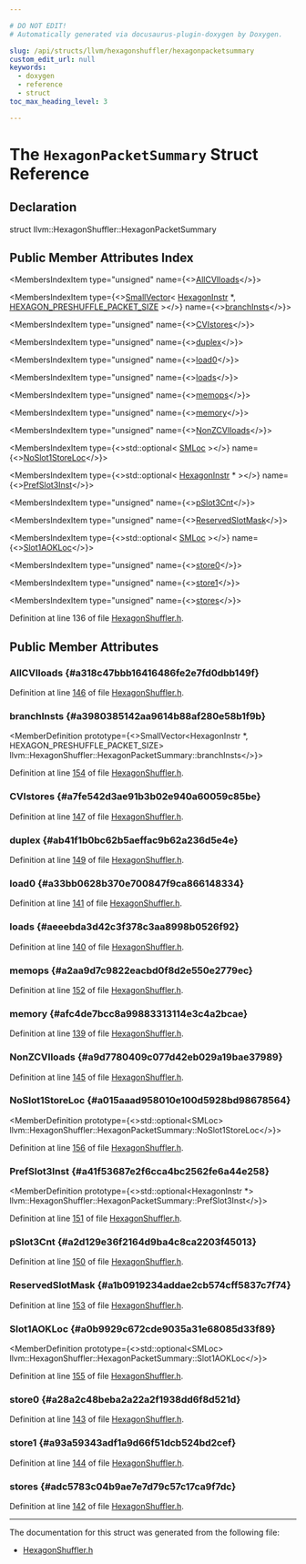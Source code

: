 ```yaml
---

# DO NOT EDIT!
# Automatically generated via docusaurus-plugin-doxygen by Doxygen.

slug: /api/structs/llvm/hexagonshuffler/hexagonpacketsummary
custom_edit_url: null
keywords:
  - doxygen
  - reference
  - struct
toc_max_heading_level: 3

---
```





# The `HexagonPacketSummary` Struct Reference

<DoxygenPage pluginConfig={pluginConfig}>



## Declaration

<CodeBlock>struct llvm::HexagonShuffler::HexagonPacketSummary</CodeBlock>

## Public Member Attributes Index

<MembersIndex>

<MembersIndexItem
  type="unsigned"
  name={<><a href="#a318c47bbb16416486fe2e7fd0dbb149f">AllCVIloads</a></>}>
</MembersIndexItem>

<MembersIndexItem
  type={<><a href="/docs/api/classes/llvm/smallvector">SmallVector</a>&lt; <a href="/docs/api/classes/llvm/hexagoninstr">HexagonInstr</a> &#42;, <a href="/docs/api/files/lib/lib/target/lib/target/hexagon/lib/target/hexagon/mctargetdesc/hexagonmctargetdesc-h/#ac4997a2808cebb7b14e08a5429558dc1">HEXAGON&#95;PRESHUFFLE&#95;PACKET&#95;SIZE</a> &gt;</>}
  name={<><a href="#a3980385142aa9614b88af280e58b1f9b">branchInsts</a></>}>
</MembersIndexItem>

<MembersIndexItem
  type="unsigned"
  name={<><a href="#a7fe542d3ae91b3b02e940a60059c85be">CVIstores</a></>}>
</MembersIndexItem>

<MembersIndexItem
  type="unsigned"
  name={<><a href="#ab41f1b0bc62b5aeffac9b62a236d5e4e">duplex</a></>}>
</MembersIndexItem>

<MembersIndexItem
  type="unsigned"
  name={<><a href="#a33bb0628b370e700847f9ca866148334">load0</a></>}>
</MembersIndexItem>

<MembersIndexItem
  type="unsigned"
  name={<><a href="#aeeebda3d42c3f378c3aa8998b0526f92">loads</a></>}>
</MembersIndexItem>

<MembersIndexItem
  type="unsigned"
  name={<><a href="#a2aa9d7c9822eacbd0f8d2e550e2779ec">memops</a></>}>
</MembersIndexItem>

<MembersIndexItem
  type="unsigned"
  name={<><a href="#afc4de7bcc8a99883313114e3c4a2bcae">memory</a></>}>
</MembersIndexItem>

<MembersIndexItem
  type="unsigned"
  name={<><a href="#a9d7780409c077d42eb029a19bae37989">NonZCVIloads</a></>}>
</MembersIndexItem>

<MembersIndexItem
  type={<>std::optional&lt; <a href="/docs/api/classes/llvm/smloc">SMLoc</a> &gt;</>}
  name={<><a href="#a015aaad958010e100d5928bd98678564">NoSlot1StoreLoc</a></>}>
</MembersIndexItem>

<MembersIndexItem
  type={<>std::optional&lt; <a href="/docs/api/classes/llvm/hexagoninstr">HexagonInstr</a> &#42; &gt;</>}
  name={<><a href="#a41f53687e2f6cca4bc2562fe6a44e258">PrefSlot3Inst</a></>}>
</MembersIndexItem>

<MembersIndexItem
  type="unsigned"
  name={<><a href="#a2d129e36f2164d9ba4c8ca2203f45013">pSlot3Cnt</a></>}>
</MembersIndexItem>

<MembersIndexItem
  type="unsigned"
  name={<><a href="#a1b0919234addae2cb574cff5837c7f74">ReservedSlotMask</a></>}>
</MembersIndexItem>

<MembersIndexItem
  type={<>std::optional&lt; <a href="/docs/api/classes/llvm/smloc">SMLoc</a> &gt;</>}
  name={<><a href="#a0b9929c672cde9035a31e68085d33f89">Slot1AOKLoc</a></>}>
</MembersIndexItem>

<MembersIndexItem
  type="unsigned"
  name={<><a href="#a28a2c48beba2a22a2f1938dd6f8d521d">store0</a></>}>
</MembersIndexItem>

<MembersIndexItem
  type="unsigned"
  name={<><a href="#a93a59343adf1a9d66f51dcb524bd2cef">store1</a></>}>
</MembersIndexItem>

<MembersIndexItem
  type="unsigned"
  name={<><a href="#adc5783c04b9ae7e7d79c57c17ca9f7dc">stores</a></>}>
</MembersIndexItem>

</MembersIndex>


Definition at line 136 of file <a href="/docs/api/files/lib/lib/target/lib/target/hexagon/lib/target/hexagon/mctargetdesc/hexagonshuffler-h">HexagonShuffler.h</a>.

<SectionDefinition>

## Public Member Attributes

### AllCVIloads {#a318c47bbb16416486fe2e7fd0dbb149f}

<MemberDefinition
  prototype="unsigned llvm::HexagonShuffler::HexagonPacketSummary::AllCVIloads">

Definition at line <a href="/docs/api/files/lib/lib/target/lib/target/hexagon/lib/target/hexagon/mctargetdesc/hexagonshuffler-h/#l00146">146</a> of file <a href="/docs/api/files/lib/lib/target/lib/target/hexagon/lib/target/hexagon/mctargetdesc/hexagonshuffler-h">HexagonShuffler.h</a>.
</MemberDefinition>

### branchInsts {#a3980385142aa9614b88af280e58b1f9b}

<MemberDefinition
  prototype={<>SmallVector&lt;HexagonInstr &#42;, HEXAGON&#95;PRESHUFFLE&#95;PACKET&#95;SIZE&gt; llvm::HexagonShuffler::HexagonPacketSummary::branchInsts</>}>

Definition at line <a href="/docs/api/files/lib/lib/target/lib/target/hexagon/lib/target/hexagon/mctargetdesc/hexagonshuffler-h/#l00154">154</a> of file <a href="/docs/api/files/lib/lib/target/lib/target/hexagon/lib/target/hexagon/mctargetdesc/hexagonshuffler-h">HexagonShuffler.h</a>.
</MemberDefinition>

### CVIstores {#a7fe542d3ae91b3b02e940a60059c85be}

<MemberDefinition
  prototype="unsigned llvm::HexagonShuffler::HexagonPacketSummary::CVIstores">

Definition at line <a href="/docs/api/files/lib/lib/target/lib/target/hexagon/lib/target/hexagon/mctargetdesc/hexagonshuffler-h/#l00147">147</a> of file <a href="/docs/api/files/lib/lib/target/lib/target/hexagon/lib/target/hexagon/mctargetdesc/hexagonshuffler-h">HexagonShuffler.h</a>.
</MemberDefinition>

### duplex {#ab41f1b0bc62b5aeffac9b62a236d5e4e}

<MemberDefinition
  prototype="unsigned llvm::HexagonShuffler::HexagonPacketSummary::duplex">

Definition at line <a href="/docs/api/files/lib/lib/target/lib/target/hexagon/lib/target/hexagon/mctargetdesc/hexagonshuffler-h/#l00149">149</a> of file <a href="/docs/api/files/lib/lib/target/lib/target/hexagon/lib/target/hexagon/mctargetdesc/hexagonshuffler-h">HexagonShuffler.h</a>.
</MemberDefinition>

### load0 {#a33bb0628b370e700847f9ca866148334}

<MemberDefinition
  prototype="unsigned llvm::HexagonShuffler::HexagonPacketSummary::load0">

Definition at line <a href="/docs/api/files/lib/lib/target/lib/target/hexagon/lib/target/hexagon/mctargetdesc/hexagonshuffler-h/#l00141">141</a> of file <a href="/docs/api/files/lib/lib/target/lib/target/hexagon/lib/target/hexagon/mctargetdesc/hexagonshuffler-h">HexagonShuffler.h</a>.
</MemberDefinition>

### loads {#aeeebda3d42c3f378c3aa8998b0526f92}

<MemberDefinition
  prototype="unsigned llvm::HexagonShuffler::HexagonPacketSummary::loads">

Definition at line <a href="/docs/api/files/lib/lib/target/lib/target/hexagon/lib/target/hexagon/mctargetdesc/hexagonshuffler-h/#l00140">140</a> of file <a href="/docs/api/files/lib/lib/target/lib/target/hexagon/lib/target/hexagon/mctargetdesc/hexagonshuffler-h">HexagonShuffler.h</a>.
</MemberDefinition>

### memops {#a2aa9d7c9822eacbd0f8d2e550e2779ec}

<MemberDefinition
  prototype="unsigned llvm::HexagonShuffler::HexagonPacketSummary::memops">

Definition at line <a href="/docs/api/files/lib/lib/target/lib/target/hexagon/lib/target/hexagon/mctargetdesc/hexagonshuffler-h/#l00152">152</a> of file <a href="/docs/api/files/lib/lib/target/lib/target/hexagon/lib/target/hexagon/mctargetdesc/hexagonshuffler-h">HexagonShuffler.h</a>.
</MemberDefinition>

### memory {#afc4de7bcc8a99883313114e3c4a2bcae}

<MemberDefinition
  prototype="unsigned llvm::HexagonShuffler::HexagonPacketSummary::memory">

Definition at line <a href="/docs/api/files/lib/lib/target/lib/target/hexagon/lib/target/hexagon/mctargetdesc/hexagonshuffler-h/#l00139">139</a> of file <a href="/docs/api/files/lib/lib/target/lib/target/hexagon/lib/target/hexagon/mctargetdesc/hexagonshuffler-h">HexagonShuffler.h</a>.
</MemberDefinition>

### NonZCVIloads {#a9d7780409c077d42eb029a19bae37989}

<MemberDefinition
  prototype="unsigned llvm::HexagonShuffler::HexagonPacketSummary::NonZCVIloads">

Definition at line <a href="/docs/api/files/lib/lib/target/lib/target/hexagon/lib/target/hexagon/mctargetdesc/hexagonshuffler-h/#l00145">145</a> of file <a href="/docs/api/files/lib/lib/target/lib/target/hexagon/lib/target/hexagon/mctargetdesc/hexagonshuffler-h">HexagonShuffler.h</a>.
</MemberDefinition>

### NoSlot1StoreLoc {#a015aaad958010e100d5928bd98678564}

<MemberDefinition
  prototype={<>std::optional&lt;SMLoc&gt; llvm::HexagonShuffler::HexagonPacketSummary::NoSlot1StoreLoc</>}>

Definition at line <a href="/docs/api/files/lib/lib/target/lib/target/hexagon/lib/target/hexagon/mctargetdesc/hexagonshuffler-h/#l00156">156</a> of file <a href="/docs/api/files/lib/lib/target/lib/target/hexagon/lib/target/hexagon/mctargetdesc/hexagonshuffler-h">HexagonShuffler.h</a>.
</MemberDefinition>

### PrefSlot3Inst {#a41f53687e2f6cca4bc2562fe6a44e258}

<MemberDefinition
  prototype={<>std::optional&lt;HexagonInstr &#42;&gt; llvm::HexagonShuffler::HexagonPacketSummary::PrefSlot3Inst</>}>

Definition at line <a href="/docs/api/files/lib/lib/target/lib/target/hexagon/lib/target/hexagon/mctargetdesc/hexagonshuffler-h/#l00151">151</a> of file <a href="/docs/api/files/lib/lib/target/lib/target/hexagon/lib/target/hexagon/mctargetdesc/hexagonshuffler-h">HexagonShuffler.h</a>.
</MemberDefinition>

### pSlot3Cnt {#a2d129e36f2164d9ba4c8ca2203f45013}

<MemberDefinition
  prototype="unsigned llvm::HexagonShuffler::HexagonPacketSummary::pSlot3Cnt">

Definition at line <a href="/docs/api/files/lib/lib/target/lib/target/hexagon/lib/target/hexagon/mctargetdesc/hexagonshuffler-h/#l00150">150</a> of file <a href="/docs/api/files/lib/lib/target/lib/target/hexagon/lib/target/hexagon/mctargetdesc/hexagonshuffler-h">HexagonShuffler.h</a>.
</MemberDefinition>

### ReservedSlotMask {#a1b0919234addae2cb574cff5837c7f74}

<MemberDefinition
  prototype="unsigned llvm::HexagonShuffler::HexagonPacketSummary::ReservedSlotMask">

Definition at line <a href="/docs/api/files/lib/lib/target/lib/target/hexagon/lib/target/hexagon/mctargetdesc/hexagonshuffler-h/#l00153">153</a> of file <a href="/docs/api/files/lib/lib/target/lib/target/hexagon/lib/target/hexagon/mctargetdesc/hexagonshuffler-h">HexagonShuffler.h</a>.
</MemberDefinition>

### Slot1AOKLoc {#a0b9929c672cde9035a31e68085d33f89}

<MemberDefinition
  prototype={<>std::optional&lt;SMLoc&gt; llvm::HexagonShuffler::HexagonPacketSummary::Slot1AOKLoc</>}>

Definition at line <a href="/docs/api/files/lib/lib/target/lib/target/hexagon/lib/target/hexagon/mctargetdesc/hexagonshuffler-h/#l00155">155</a> of file <a href="/docs/api/files/lib/lib/target/lib/target/hexagon/lib/target/hexagon/mctargetdesc/hexagonshuffler-h">HexagonShuffler.h</a>.
</MemberDefinition>

### store0 {#a28a2c48beba2a22a2f1938dd6f8d521d}

<MemberDefinition
  prototype="unsigned llvm::HexagonShuffler::HexagonPacketSummary::store0">

Definition at line <a href="/docs/api/files/lib/lib/target/lib/target/hexagon/lib/target/hexagon/mctargetdesc/hexagonshuffler-h/#l00143">143</a> of file <a href="/docs/api/files/lib/lib/target/lib/target/hexagon/lib/target/hexagon/mctargetdesc/hexagonshuffler-h">HexagonShuffler.h</a>.
</MemberDefinition>

### store1 {#a93a59343adf1a9d66f51dcb524bd2cef}

<MemberDefinition
  prototype="unsigned llvm::HexagonShuffler::HexagonPacketSummary::store1">

Definition at line <a href="/docs/api/files/lib/lib/target/lib/target/hexagon/lib/target/hexagon/mctargetdesc/hexagonshuffler-h/#l00144">144</a> of file <a href="/docs/api/files/lib/lib/target/lib/target/hexagon/lib/target/hexagon/mctargetdesc/hexagonshuffler-h">HexagonShuffler.h</a>.
</MemberDefinition>

### stores {#adc5783c04b9ae7e7d79c57c17ca9f7dc}

<MemberDefinition
  prototype="unsigned llvm::HexagonShuffler::HexagonPacketSummary::stores">

Definition at line <a href="/docs/api/files/lib/lib/target/lib/target/hexagon/lib/target/hexagon/mctargetdesc/hexagonshuffler-h/#l00142">142</a> of file <a href="/docs/api/files/lib/lib/target/lib/target/hexagon/lib/target/hexagon/mctargetdesc/hexagonshuffler-h">HexagonShuffler.h</a>.
</MemberDefinition>

</SectionDefinition>

<hr/>

The documentation for this struct was generated from the following file:

<ul>
<li><a href="/docs/api/files/lib/lib/target/lib/target/hexagon/lib/target/hexagon/mctargetdesc/hexagonshuffler-h">HexagonShuffler.h</a></li>
</ul>

</DoxygenPage>
